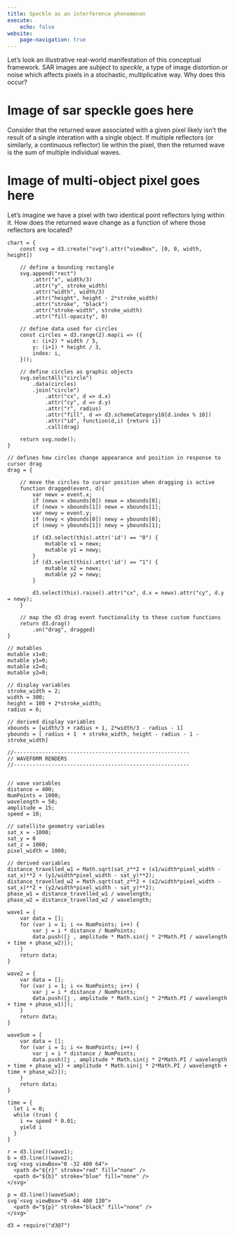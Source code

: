 ```yaml
---
title: Speckle as an interference phenomenon
execute:
    echo: false
website:
    page-navigation: true
---
```


Let's look an illustrative real-world manifestation of this conceptual framework. SAR images are subject to *speckle*, a type of image distortion or noise which affects pixels in a stochastic, multiplicative way. Why does this occur?

# Image of sar speckle goes here

Consider that the returned wave associated with a given pixel likely isn't the result of a single interation with a single object. If multiple reflectors (or similarly, a continuous reflector) lie within the pixel, then the returned wave is the sum of multiple individual waves.

# Image of multi-object pixel goes here

Let's imagine we have a pixel with two identical point reflectors lying within it. How does the returned wave change as a function of where those reflectors are located?

```ojs
chart = {
    const svg = d3.create("svg").attr("viewBox", [0, 0, width, height])

    // define a bounding rectangle
    svg.append("rect")
        .attr("x", width/3)
        .attr("y", stroke_width)
        .attr("width", width/3)
        .attr("height", height - 2*stroke_width)
        .attr("stroke", "black")
        .attr("stroke-width", stroke_width)
        .attr("fill-opacity", 0)

    // define data used for circles
    const circles = d3.range(2).map(i => ({
        x: (i+2) * width / 5,
        y: (i+1) * height / 3,
        index: i, 
    }));

    // define circles as graphic objects
    svg.selectAll("circle")
        .data(circles)
        .join("circle")
            .attr("cx", d => d.x)
            .attr("cy", d => d.y)
            .attr("r", radius)
            .attr("fill", d => d3.schemeCategory10[d.index % 10])
            .attr("id", function(d,i) {return i})
            .call(drag)
        
    return svg.node();
}
```

```ojs
// defines how circles change appearance and position in response to cursor drag
drag = {

    // move the circles to cursor position when dragging is active
    function dragged(event, d){
        var newx = event.x;
        if (newx < xbounds[0]) newx = xbounds[0];
        if (newx > xbounds[1]) newx = xbounds[1];
        var newy = event.y;
        if (newy < ybounds[0]) newy = ybounds[0];
        if (newy > ybounds[1]) newy = ybounds[1];
        
        if (d3.select(this).attr('id') == "0") {
            mutable x1 = newx;
            mutable y1 = newy;
        }
        if (d3.select(this).attr('id') == "1") {
            mutable x2 = newx;
            mutable y2 = newy;
        }
        
        d3.select(this).raise().attr("cx", d.x = newx).attr("cy", d.y = newy);
    }

    // map the d3 drag event functionality to these custom functions
    return d3.drag()
        .on("drag", dragged)
}
```

```ojs
// mutables
mutable x1=0;
mutable y1=0;
mutable x2=0;
mutable y2=0;
```

```ojs
// display variables
stroke_width = 2;
width = 300;
height = 100 + 2*stroke_width;
radius = 6;

// derived display variables
xbounds = [width/3 + radius + 1, 2*width/3 - radius - 1]
ybounds = [ radius + 1  + stroke_width, height - radius - 1 - stroke_width]
```

```ojs
//--------------------------------------------------------
// WAVEFORM RENDERS
//--------------------------------------------------------


// wave variables
distance = 400;
NumPoints = 1000;
wavelength = 50;
amplitude = 15;
speed = 10;

// satellite geometry variables
sat_x = -1000;
sat_y = 0
sat_z = 1000;
pixel_width = 1000;

// derived variables
distance_travelled_w1 = Math.sqrt(sat_z**2 + (x1/width*pixel_width - sat_x)**2 + (y1/width*pixel_width - sat_y)**2);
distance_travelled_w2 = Math.sqrt(sat_z**2 + (x2/width*pixel_width - sat_x)**2 + (y2/width*pixel_width - sat_y)**2);
phase_w1 = distance_travelled_w1 / wavelength;
phase_w2 = distance_travelled_w2 / wavelength;

```




```ojs
wave1 = {
    var data = [];
    for (var i = 1; i <= NumPoints; i++) {
        var j = i * distance / NumPoints;
        data.push([j , amplitude * Math.sin(j * 2*Math.PI / wavelength + time + phase_w2)]);
    }
    return data;
}
```

```ojs
wave2 = {
    var data = [];
    for (var i = 1; i <= NumPoints; i++) {
        var j = i * distance / NumPoints;
        data.push([j , amplitude * Math.sin(j * 2*Math.PI / wavelength + time + phase_w1)]);
    }
    return data;
}
```

```ojs
waveSum = {
    var data = [];
    for (var i = 1; i <= NumPoints; i++) {
        var j = i * distance / NumPoints;
        data.push([j , amplitude * Math.sin(j * 2*Math.PI / wavelength + time + phase_w1) + amplitude * Math.sin(j * 2*Math.PI / wavelength + time + phase_w2)]);
    }
    return data;
}
```

```ojs
time = {
  let i = 0;
  while (true) {
    i += speed * 0.01;
    yield i
  }
}
```

```ojs
r = d3.line()(wave1);
b = d3.line()(wave2);
svg`<svg viewBox="0 -32 400 64">
  <path d="${r}" stroke="red" fill="none" />
  <path d="${b}" stroke="blue" fill="none" />
</svg>`
```

```ojs
p = d3.line()(waveSum);
svg`<svg viewBox="0 -64 400 130">
  <path d="${p}" stroke="black" fill="none" />
</svg>`
```

```ojs
d3 = require("d3@7")
```